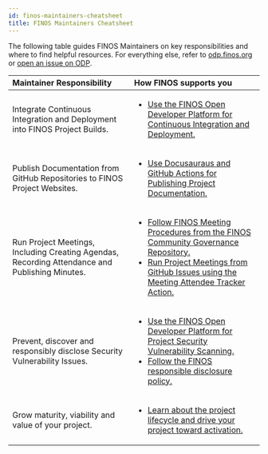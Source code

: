 ```yaml
---
id: finos-maintainers-cheatsheet
title: FINOS Maintainers Cheatsheet
---
```


The following table guides FINOS Maintainers on key responsibilities and where to find helpful resources. For everything else, refer to [odp.finos.org](https://odp.finos.org/) or [open an issue on ODP](https://github.com/finos/open-developer-platform/issues/new).

| Maintainer Responsibility | How FINOS supports you |
|:---|:---|
| Integrate Continuous Integration and Deployment into FINOS Project Builds. | <ul><li>[Use the FINOS Open Developer Platform for Continuous Integration and Deployment.](https://odp.finos.org/docs/development-infrastructure/continuous-integration/intro/)</li></ul> |
| Publish Documentation from GitHub Repositories to FINOS Project Websites. | <ul><li>[Use Docusauraus and GitHub Actions for Publishing Project Documentation.](https://odp.finos.org/docs/development-infrastructure/project-documentation#docusaurus)</li></ul> |
| Run Project Meetings, Including Creating Agendas, Recording Attendance and Publishing Minutes. | <ul><li>[Follow FINOS Meeting Procedures from the FINOS Community Governance Repository.](https://github.com/finos/community/blob/master/governance/Meeting-Procedures.md)</li><li>[Run Project Meetings from GitHub Issues using the Meeting Attendee Tracker Action.](https://odp.finos.org/docs/project-collaboration#meeting-minutes)</li></ul> |
| Prevent, discover and responsibly disclose Security Vulnerability Issues. | <ul><li>[Use the FINOS Open Developer Platform for Project Security Vulnerability Scanning.](https://odp.finos.org/docs/development-infrastructure/code-validation/whitesource)</li><li>[Follow the FINOS responsible disclosure policy.](https://finosfoundation.atlassian.net/l/c/gTEPn6J1)</li></ul> |
| Grow maturity, viability and value of your project. | <ul><li>[Learn about the project lifecycle and drive your project toward activation.](https://github.com/finos/community/blob/master/governance/Software-Projects/Project-Lifecycle.md)</li></ul> |